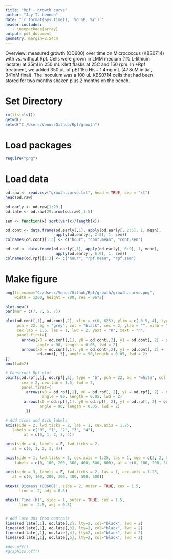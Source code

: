 ```yaml
---
title: "Rpf - growth curve"
author: "Jay T. Lennon"
date: "`r format(Sys.time(), '%d %B, %Y')`"
header-includes:
   - \usepackage{array}
output: pdf_document
geometry: margin=2.54cm
---
```


Overview: measured growth (OD600) over time on Micrococcus (KBS0714) with vs. without Rpf. Cells were grown in LMM medium (1% L-lithium lactate) at 35ml in 250 mL Klett flasks at 25C and 150 rpm. In +Rpf treatment, we added 350 uL of pET15b His+ 1.4mg mL (47.8uM initial, 341nM final). The inoculum was a 100 uL KBS0714 cells that had been stored for two months shaken plus 2 months on the bench.

# Set Directory
```r
rm(list=ls())
getwd()
setwd("C:/Users/Venus/Github/Rpf/growth")
```

# Load packages
```r
require("png")
```

# Load data
```r
od.raw <- read.csv("growth.curve.txt", head = TRUE, sep = "\t")
head(od.raw)

od.early <- od.raw[1:29,]
od.late <- od.raw[29:nrow(od.raw),1:5]

sem <- function(x) sqrt(var(x)/length(x))

od.cont <- data.frame(od.early[,1], apply(od.early[, 2:5], 1, mean), 
                      apply(od.early[, 2:5], 1, sem))
colnames(od.cont)[1:3] <- c("hour", "cont.mean", "cont.sem")

od.rpf <- data.frame(od.early[,1], apply(od.early[, 6:9], 1, mean), 
                      apply(od.early[, 6:9], 1, sem))
colnames(od.rpf)[1:3] <- c("hour", "rpf.mean", "rpf.sem")
```

# Make figure
```r
png(filename="C:/Users/Venus/Github/Rpf/growth/growth.curve.png",
    width = 1200, height = 700, res = 96*2)

plot.new()
par(mar = c(7, 7, 5, 7))

plot(od.cont[,1], od.cont[,2], xlim = c(0, 625), ylim = c(-0.5, 4), type = "b", 
     pch = 22, bg = "grey", col = "black", cex = 2, ylab = "", xlab = "", 
     cex.lab = 1.5, las = 1, lwd = 2, yaxt = "n", xaxt = "n",
     panel.first={
       arrows(x0 = od.cont[,1], y0 = od.cont[,2], y1 = od.cont[, 2] - od.cont[, 3],
              angle = 90, length = 0.05, lwd = 2)
       arrows(x0 = od.cont[,1], y0 = od.cont[,2], y1 = od.cont[, 2] + 
              od.cont[, 3], angle = 90,length = 0.05, lwd = 2)
})
box(lwd=2)

# Construct Rpf plot
points(od.rpf[,1], od.rpf[,2], type = "b", pch = 22, bg = "white", col = "black",
       cex = 2, cex.lab = 1.5, lwd = 2,
       panel.first={
         arrows(x0 = od.rpf[,1], y0 = od.rpf[, 2], y1 = od.rpf[, 2] - od.rpf[, 3], 
                angle = 90, length = 0.05, lwd = 2)
        arrows(x0 = od.rpf[,1], y0 = od.rpf[, 2], y1 = od.rpf[, 2] + od.rpf[, 3], 
               angle = 90, length = 0.05, lwd = 2)
         })

# Add ticks and tick labels
axis(side = 2, lwd.ticks = 2, las = 1, cex.axis = 1.25, 
   labels = c("0", "1", "2", "3", "4"), 
        at = c(0, 1, 2, 3, 4))

axis(side = 4, labels = F, lwd.ticks = 2, 
   at = c(0, 1, 2, 3, 4))

axis(side = 1, lwd.ticks = 2, cex.axis = 1.25, las = 1, mgp = c(3, 2, 0),
    labels = c(0, 100, 200, 300, 400, 500, 600), at = c(0, 100, 200, 300, 400, 500, 600))

axis(side = 3, labels = F, lwd.ticks = 2, las = 1, cex.axis = 1.25, 
   at = c(0, 100, 200, 300, 400, 500, 600))

mtext('Biomass (OD600)', side = 2, outer = TRUE, cex = 1.5, 
      line = -2, adj = 0.6)

mtext('Time (h)', side = 1, outer = TRUE, cex = 1.5, 
      line = -2.5, adj = 0.5)


# Add late ODs from controls
lines(od.late[,1], od.late[,2], lty=2, col="black", lwd = 2)
lines(od.late[,1], od.late[,3], lty=2, col="black", lwd = 2)
lines(od.late[,1], od.late[,4], lty=2, col="black", lwd = 2)
lines(od.late[,1], od.late[,5], lty=2, col="black", lwd = 2)

#dev.off()
#graphics.off()
```






